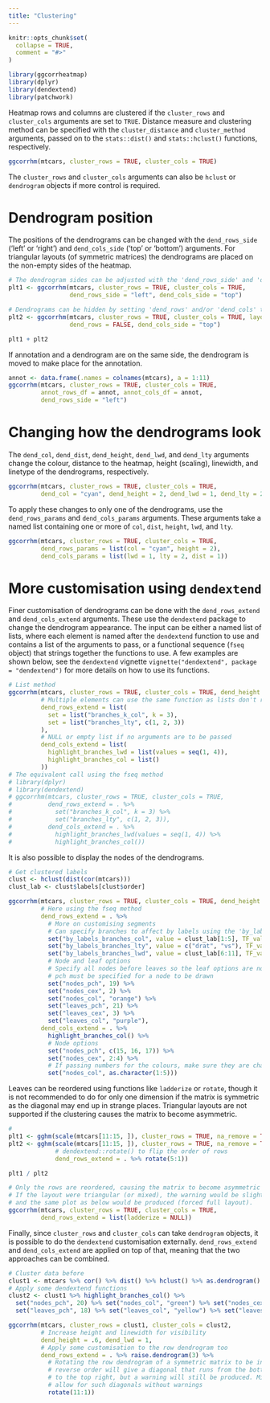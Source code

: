 ```yaml
---
title: "Clustering"
---
```


```r
knitr::opts_chunk$set(
  collapse = TRUE,
  comment = "#>"
)
```

```r
library(ggcorrheatmap)
library(dplyr)
library(dendextend)
library(patchwork)
```

Heatmap rows and columns are clustered if the `cluster_rows` and `cluster_cols` arguments are set to `TRUE`. Distance measure and clustering method can be specified with the `cluster_distance` and `cluster_method` arguments, passed on to the `stats::dist()` and `stats::hclust()` functions, respectively.

```r
ggcorrhm(mtcars, cluster_rows = TRUE, cluster_cols = TRUE)
```

The `cluster_rows` and `cluster_cols` arguments can also be `hclust` or `dendrogram` objects if more control is required.

# Dendrogram position

The positions of the dendrograms can be changed with the `dend_rows_side` ('left' or 'right') and `dend_cols_side` ('top' or 'bottom') arguments. For triangular layouts (of symmetric matrices) the dendrograms are placed on the non-empty sides of the heatmap.

```r
# The dendrogram sides can be adjusted with the 'dend_rows_side' and 'dend_cols_side' arguments
plt1 <- ggcorrhm(mtcars, cluster_rows = TRUE, cluster_cols = TRUE,
                 dend_rows_side = "left", dend_cols_side = "top")

# Dendrograms can be hidden by setting 'dend_rows' and/or 'dend_cols' to FALSE
plt2 <- ggcorrhm(mtcars, cluster_rows = TRUE, cluster_cols = TRUE, layout = "bl",
                 dend_rows = FALSE, dend_cols_side = "top")

plt1 + plt2
```

If annotation and a dendrogram are on the same side, the dendrogram is moved to make place for the annotation.

```r
annot <- data.frame(.names = colnames(mtcars), a = 1:11)
ggcorrhm(mtcars, cluster_rows = TRUE, cluster_cols = TRUE,
         annot_rows_df = annot, annot_cols_df = annot,
         dend_rows_side = "left")
```

# Changing how the dendrograms look

The `dend_col`, `dend_dist`, `dend_height`, `dend_lwd`, and `dend_lty` arguments change the colour, distance to the heatmap, height (scaling), linewidth, and linetype of the dendrograms, respectively. 

```r
ggcorrhm(mtcars, cluster_rows = TRUE, cluster_cols = TRUE,
         dend_col = "cyan", dend_height = 2, dend_lwd = 1, dend_lty = 2)
```

To apply these changes to only one of the dendrograms, use the `dend_rows_params` and `dend_cols_params` arguments. These arguments take a named list containing one or more of `col`, `dist`, `height`, `lwd`, and `lty`.

```r
ggcorrhm(mtcars, cluster_rows = TRUE, cluster_cols = TRUE,
         dend_rows_params = list(col = "cyan", height = 2),
         dend_cols_params = list(lwd = 1, lty = 2, dist = 1))
```

# More customisation using `dendextend`

Finer customisation of dendrograms can be done with the `dend_rows_extend` and `dend_cols_extend` arguments. These use the `dendextend` package to change the dendrogram appearance. The input can be either a named list of lists, where each element is named after the `dendextend` function to use and contains a list of the arguments to pass, or a functional sequence (`fseq` object) that strings together the functions to use. A few examples are shown below, see the `dendextend` vignette `vignette("dendextend", package = "dendextend")` for more details on how to use its functions.

```r
# List method
ggcorrhm(mtcars, cluster_rows = TRUE, cluster_cols = TRUE, dend_height = 1,
         # Multiple elements can use the same function as lists don't require unique names
         dend_rows_extend = list(
           set = list("branches_k_col", k = 3),
           set = list("branches_lty", c(1, 2, 3))
         ),
         # NULL or empty list if no arguments are to be passed
         dend_cols_extend = list(
           highlight_branches_lwd = list(values = seq(1, 4)),
           highlight_branches_col = list()
         ))
# The equivalent call using the fseq method
# library(dplyr)
# library(dendextend)
# ggcorrhm(mtcars, cluster_rows = TRUE, cluster_cols = TRUE,
#          dend_rows_extend = . %>%
#            set("branches_k_col", k = 3) %>%
#            set("branches_lty", c(1, 2, 3)),
#          dend_cols_extend = . %>%
#            highlight_branches_lwd(values = seq(1, 4)) %>%
#            highlight_branches_col())
```

It is also possible to display the nodes of the dendrograms.

```r
# Get clustered labels
clust <- hclust(dist(cor(mtcars)))
clust_lab <- clust$labels[clust$order]

ggcorrhm(mtcars, cluster_rows = TRUE, cluster_cols = TRUE, dend_height = 1,
         # Here using the fseq method
         dend_rows_extend = . %>%
           # More on customising segments
           # Can specify branches to affect by labels using the 'by_labels_branches_*' options
           set("by_labels_branches_col", value = clust_lab[1:5], TF_values = "red") %>%
           set("by_labels_branches_lty", value = c("drat", "vs"), TF_values = 3) %>%
           set("by_labels_branches_lwd", value = clust_lab[6:11], TF_values = 1) %>%
           # Node and leaf options
           # Specify all nodes before leaves so the leaf options are not overwritten
           # pch must be specified for a node to be drawn
           set("nodes_pch", 19) %>%
           set("nodes_cex", 2) %>%
           set("nodes_col", "orange") %>%
           set("leaves_pch", 21) %>%
           set("leaves_cex", 3) %>%
           set("leaves_col", "purple"),
         dend_cols_extend = . %>%
           highlight_branches_col() %>%
           # Node options
           set("nodes_pch", c(15, 16, 17)) %>%
           set("nodes_cex", 2:4) %>%
           # If passing numbers for the colours, make sure they are characters
           set("nodes_col", as.character(1:5)))
```

Leaves can be reordered using functions like `ladderize` or `rotate`, though it is not recommended to do for only one dimension if the matrix is symmetric as the diagonal may end up in strange places. Triangular layouts are not supported if the clustering causes the matrix to become asymmetric.

```r
# 
plt1 <- gghm(scale(mtcars[11:15, ]), cluster_rows = TRUE, na_remove = TRUE) # Remove NaNs introduced by scaling
plt2 <- gghm(scale(mtcars[11:15, ]), cluster_rows = TRUE, na_remove = TRUE,
             # dendextend::rotate() to flip the order of rows
             dend_rows_extend = . %>% rotate(5:1))

plt1 / plt2
```

```r
# Only the rows are reordered, causing the matrix to become asymmetric
# If the layout were triangular (or mixed), the warning would be slightly different
# and the same plot as below would be produced (forced full layout).
ggcorrhm(mtcars, cluster_rows = TRUE, cluster_cols = TRUE,
         dend_rows_extend = list(ladderize = NULL))
```

Finally, since `cluster_rows` and `cluster_cols` can take `dendrogram` objects, it is possible to do the `dendextend` customisation externally. `dend_rows_extend` and `dend_cols_extend` are applied on top of that, meaning that the two approaches can be combined.

```r
# Cluster data before
clust1 <- mtcars %>% cor() %>% dist() %>% hclust() %>% as.dendrogram()
# Apply some dendextend functions
clust2 <- clust1 %>% highlight_branches_col() %>%
  set("nodes_pch", 20) %>% set("nodes_col", "green") %>% set("nodes_cex", 2) %>%
  set("leaves_pch", 18) %>% set("leaves_col", "yellow") %>% set("leaves_cex", 3)

ggcorrhm(mtcars, cluster_rows = clust1, cluster_cols = clust2,
         # Increase height and linewidth for visibility
         dend_height = .6, dend_lwd = 1,
         # Apply some customisation to the row dendrogram too
         dend_rows_extend = . %>% raise.dendrogram(3) %>%
           # Rotating the row dendrogram of a symmetric matrix to be in the
           # reverse order will give a diagonal that runs from the bottom left
           # to the top right, but a warning will still be produced. Mixed layouts 
           # allow for such diagonals without warnings
           rotate(11:1))

```

